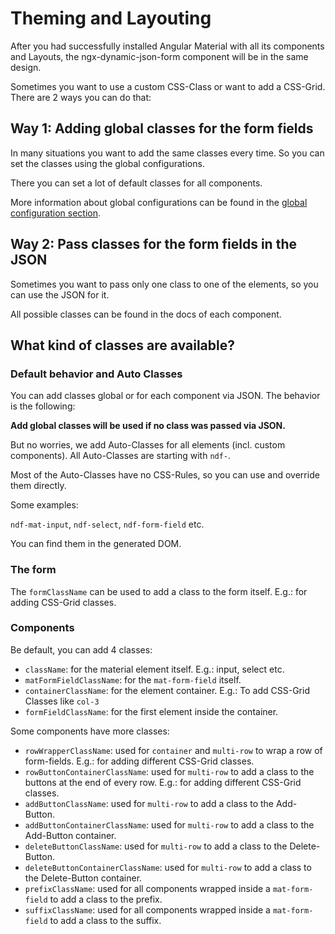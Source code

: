 
<Meta title="Examples and Guides/Theming and Layouting" />

# Theming and Layouting

After you had successfully installed Angular Material with all its components and Layouts, the ngx-dynamic-json-form component will be in the same design.

Sometimes you want to use a custom CSS-Class or want to add a CSS-Grid. There are 2 ways you can do that:

## Way 1: Adding global classes for the form fields

In many situations you want to add the same classes every time. So you can set the classes using the global configurations.

There you can set a lot of default classes for all components.

More information about global configurations can be found in the [global configuration section](?path=/docs/examples-and-guides-global-configurations--documentation).

## Way 2: Pass classes for the form fields in the JSON

Sometimes you want to pass only one class to one of the elements, so you can use the JSON for it.

All possible classes can be found in the docs of each component.

## What kind of classes are available?

### Default behavior and Auto Classes

You can add classes global or for each component via JSON. The behavior is the following:

**Add global classes will be used if no class was passed via JSON.**

But no worries, we add Auto-Classes for all elements (incl. custom components). All Auto-Classes are starting with `ndf-`.

Most of the Auto-Classes have no CSS-Rules, so you can use and override them directly.

Some examples:

`ndf-mat-input`, `ndf-select`, `ndf-form-field` etc.

You can find them in the generated DOM.

### The form

The `formClassName` can be used to add a class to the form itself. E.g.: for adding CSS-Grid classes.

### Components

Be default, you can add 4 classes:

- `className`: for the material element itself. E.g.: input, select etc.
- `matFormFieldClassName`: for the `mat-form-field` itself.
- `containerClassName`: for the element container. E.g.: To add CSS-Grid Classes like `col-3`
- `formFieldClassName`: for the first element inside the container.

Some components have more classes:

- `rowWrapperClassName`: used for `container` and `multi-row` to wrap a row of form-fields. E.g.: for adding different CSS-Grid classes.
- `rowButtonContainerClassName`: used for `multi-row` to add a class to the buttons at the end of every row. E.g.: for adding different CSS-Grid classes.
- `addButtonClassName`: used for `multi-row` to add a class to the Add-Button.
- `addButtonContainerClassName`: used for `multi-row` to add a class to the Add-Button container.
- `deleteButtonClassName`: used for `multi-row` to add a class to the Delete-Button.
- `deleteButtonContainerClassName`: used for `multi-row` to add a class to the Delete-Button container.
- `prefixClassName`: used for all components wrapped inside a `mat-form-field` to add a class to the prefix.
- `suffixClassName`: used for all components wrapped inside a `mat-form-field` to add a class to the suffix.

